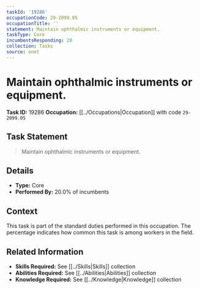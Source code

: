 ```yaml
---
taskId: '19286'
occupationCode: 29-2099.05
occupationTitle: ''
statement: Maintain ophthalmic instruments or equipment.
taskType: Core
incumbentsResponding: 20
collection: Tasks
source: onet
---
```

# Maintain ophthalmic instruments or equipment.

**Task ID:** 19286
**Occupation:** [[../Occupations|Occupation]] with code `29-2099.05`

## Task Statement

> Maintain ophthalmic instruments or equipment.

## Details

- **Type:** Core
- **Performed By:** 20.0% of incumbents

## Context

This task is part of the standard duties performed in this occupation. The percentage indicates how common this task is among workers in the field.

## Related Information

- **Skills Required:** See [[../Skills|Skills]] collection
- **Abilities Required:** See [[../Abilities|Abilities]] collection
- **Knowledge Required:** See [[../Knowledge|Knowledge]] collection
